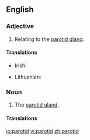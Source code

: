 ==English==

===Adjective===
{{en-adj|-}}

# Relating to the [[parotid gland]].

====Translations====
{{trans-top|relating to the parotid gland}}
* Irish: {{t|ga|paróitideach}}
{{trans-mid}}
* Lithuanian: {{t|lt|paausinis|xs=Lithuanian}}
{{trans-bottom}}

===Noun===
{{en-noun}}

# The [[parotid gland]].

====Translations====
{{trans-see|parotid gland}}

[[io:parotid]]
[[vi:parotid]]
[[zh:parotid]]